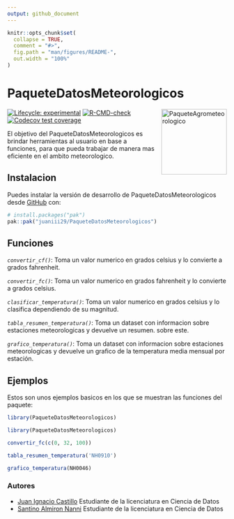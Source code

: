 ```yaml
---
output: github_document
---
```


<!-- README.md is generated from README.Rmd. Please edit that file -->

```r
knitr::opts_chunk$set(
  collapse = TRUE,
  comment = "#>",
  fig.path = "man/figures/README-",
  out.width = "100%"
)
```

# PaqueteDatosMeteorologicos
<img src="man/figures/logo.png" alt="PaqueteAgrometeorologico" align="right" style="float: right; margin-left: 10px;" width="150"/>

<!-- badges: start -->

[![Lifecycle: experimental](https://img.shields.io/badge/lifecycle-experimental-orange.svg)](https://lifecycle.r-lib.org/articles/stages.html#experimental)
[![R-CMD-check](https://github.com/juaniii29/PaqueteDatosMeteorologicos/actions/workflows/R-CMD-check.yaml/badge.svg)](https://github.com/juaniii29/PaqueteDatosMeteorologicos/actions/workflows/R-CMD-check.yaml)
[![Codecov test coverage](https://codecov.io/gh/juaniii29/PaqueteDatosMeteorologicos/graph/badge.svg)](https://app.codecov.io/gh/juaniii29/PaqueteDatosMeteorologicos)
<!-- badges: end -->

El objetivo del PaqueteDatosMeteorologicos es brindar herramientas al usuario en base a funciones, para que pueda trabajar de manera mas eficiente en el ambito meteorologico.

## Instalacion

Puedes instalar la versión de desarrollo de PaqueteDatosMeteorologicos desde [GitHub](https://github.com/) con:

``` r
# install.packages("pak")
pak::pak("juaniii29/PaqueteDatosMeteorologicos")
```

## Funciones

*`convertir_cf()`*: Toma un valor numerico en grados celsius y lo convierte a grados fahrenheit.

*`convertir_fc()`*: Toma un valor numerico en grados fahrenheit y lo convierte a grados celsius.

*`clasificar_temperatura()`*: Toma un valor numerico en grados celsius y lo clasifica dependiendo de su magnitud.

*`tabla_resumen_temperatura()`*: Toma un dataset con informacion sobre estaciones meteorologicas y devuelve un resumen. sobre este.

*`grafico_temperatura()`*: Toma un dataset con informacion sobre estaciones meteorologicas y devuelve un grafico de la temperatura media mensual por estación.

## Ejemplos

Estos son unos ejemplos basicos en los que se muestran las funciones del paquete:

```r
library(PaqueteDatosMeteorologicos)
```

```r
library(PaqueteDatosMeteorologicos)
```


```r
convertir_fc(c(0, 32, 100))
```

```r
tabla_resumen_temperatura('NH0910')
```

```r
grafico_temperatura(NH0046)
```

### Autores

- [Juan Ignacio Castillo](https://github.com/juaniii29) Estudiante de la licenciatura en Ciencia de Datos
- [Santino Almiron Nanni](https://github.com/santialmironn) Estudiante de la licenciatura en Ciencia de Datos

